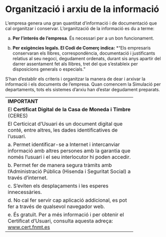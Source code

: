 # Organització i arxiu de la informació

L'empresa genera una gran quantitat d'informació i de documentació que cal organitzar i conservar. L'organització de la informació es du a terme:

a. **Per l'interés de l'empresa**. És necessari per a un bon funcionament.

b. **Per exigències legals. El Codi de Comerç indica:** *"Els empresaris conservaran els llibres, correspondència, documentació i justificants relatius al seu negoci, degudament ordenats, durant sis anys apartir del darrer assentament fet als llibres, tret del que s'estableix per disposicions generals o especials."

S'han d'establir els criteris i organitzar la manera de dear i arxivar la informació i els documents de l'empresa. Quan comencem la Simulació per departaments, tots els sistemes d'arxiu han d'estar degudament preparats.


---------------------------------------------------------
**IMPORTANT**

El **Certificat Digital de la Casa de Moneda i Timbre** (CERES)

El Certicicat d'Usuari és un document digital que conté, entre altres, les dades identificatives de l'usuari.

a. Permet identificar-se a Internet i intercanviar informació amb altres persones amb la garantia que només l'usuari i el seu interlocutor hi poden accedir.

b. Permet fer de manera segura tràmits amb l'Administració Pública (Hisenda i Seguritat Social) a través d'internet.

c. S'eviten els desplaçaments i les esperes innecessàries.

d. No cal fer servir cap aplicació addicional, es pot fer a través de qualsevol navegador web.

e. És gratuït. Per a més informació i per obtenir el Certificat d'Usuari, consulta aquesta adreça: [www.cert.fnmt.es](www.cert.fnmt.es)
---------------------------------------------------------



